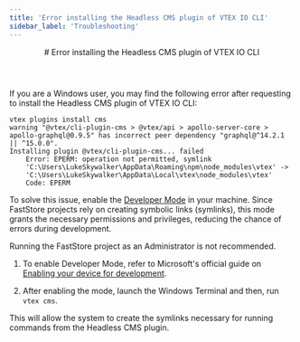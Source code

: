 ```yaml
---
title: 'Error installing the Headless CMS plugin of VTEX IO CLI'
sidebar_label: 'Troubleshooting'
---
```



<header>
# Error installing the Headless CMS plugin of VTEX IO CLI
</header>

If you are a Windows user, you may find the following error after requesting to install the Headless CMS plugin of VTEX IO CLI:

```
vtex plugins install cms
warning "@vtex/cli-plugin-cms > @vtex/api > apollo-server-core > apollo-graphql@0.9.5" has incorrect peer dependency "graphql@^14.2.1 || ^15.0.0".
Installing plugin @vtex/cli-plugin-cms... failed
    Error: EPERM: operation not permitted, symlink
    'C:\Users\LukeSkywalker\AppData\Roaming\npm\node_modules\vtex' ->
    'C:\Users\LukeSkywalker\AppData\Local\vtex\node_modules\vtex'
    Code: EPERM
```

To solve this issue, enable the [Developer Mode](https://docs.microsoft.com/en-us/windows/uwp/get-started/enable-your-device-for-development#accessing-settings-for-developers) in your machine.
Since FastStore projects rely on creating symbolic links (symlinks), this mode grants the necessary permissions and privileges, reducing the chance of errors during development. 

<Callout type="warning" emoji="⚠️">
  Running the FastStore project as an Administrator is not recommended.
</Callout>

1. To enable Developer Mode, refer to Microsoft's official guide on [Enabling your device for development](https://learn.microsoft.com/en-us/windows/apps/get-started/enable-your-device-for-development#accessing-settings-for-developers).

2. After enabling the mode, launch the Windows Terminal and then, run `vtex cms`.


This will allow the system to create the symlinks necessary for running commands from the Headless CMS plugin.